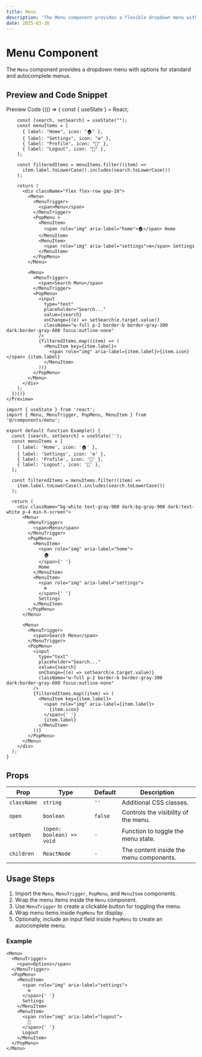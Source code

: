 ```yaml
---
title: Menu
description: 'The Menu component provides a flexible dropdown menu with support for both standard and autocomplete functionality. It allows users to toggle visibility, select items, and filter results dynamically.'
date: 2025-03-30
---
```


# Menu Component

The `Menu` component provides a dropdown menu with options for standard and autocomplete menus.

## Preview and Code Snippet

<Tabs defaultValue="preview" size="sm" className="w-full">
  <TabsList className="grid w-full md:w-[30%] grid-cols-2">
    <Tab value="preview">Preview</Tab>
    <Tab value="code">Code</Tab>
  </TabsList>
  <TabsContent value="preview">
    <Preview>
      {(() => {
        const { useState } = React;

        const [search, setSearch] = useState("");
        const menuItems = [
          { label: "Home", icon: "🏠" },
          { label: "Settings", icon: "⚙️" },
          { label: "Profile", icon: "👤" },
          { label: "Logout", icon: "🚪" },
        ];

        const filteredItems = menuItems.filter((item) =>
          item.label.toLowerCase().includes(search.toLowerCase())
        );

        return (
          <div className="flex flex-row gap-10">
            <Menu>
              <MenuTrigger>
                <span>Menu</span>
              </MenuTrigger>
              <PopMenu >
                <MenuItem>
                  <span role="img" aria-label="home">🏠</span> Home
                </MenuItem>
                <MenuItem>
                  <span role="img" aria-label="settings">⚙️</span> Settings
                </MenuItem>
              </PopMenu>
            </Menu>

            <Menu>
              <MenuTrigger>
                <span>Search Menu</span>
              </MenuTrigger>
              <PopMenu>
                <input
                  type="text"
                  placeholder="Search..."
                  value={search}
                  onChange={(e) => setSearch(e.target.value)}
                  className="w-full p-2 border-b border-gray-300 dark:border-gray-600 focus:outline-none"
                />
                {filteredItems.map((item) => (
                  <MenuItem key={item.label}>
                    <span role="img" aria-label={item.label}>{item.icon}</span> {item.label}
                  </MenuItem>
                ))}
              </PopMenu>
            </Menu>
          </div>
        );
      })()}
    </Preview>

  </TabsContent>
  <TabsContent value="code">

```tsx
import { useState } from 'react';
import { Menu, MenuTrigger, PopMenu, MenuItem } from '@/components/menu';

export default function Example() {
  const [search, setSearch] = useState('');
  const menuItems = [
    { label: 'Home', icon: '🏠' },
    { label: 'Settings', icon: '⚙️' },
    { label: 'Profile', icon: '👤' },
    { label: 'Logout', icon: '🚪' },
  ];

  const filteredItems = menuItems.filter((item) =>
    item.label.toLowerCase().includes(search.toLowerCase())
  );

  return (
    <div className="bg-white text-gray-900 dark:bg-gray-900 dark:text-white p-4 min-h-screen">
      <Menu>
        <MenuTrigger>
          <span>Menu</span>
        </MenuTrigger>
        <PopMenu>
          <MenuItem>
            <span role="img" aria-label="home">
              🏠
            </span>{' '}
            Home
          </MenuItem>
          <MenuItem>
            <span role="img" aria-label="settings">
              ⚙️
            </span>{' '}
            Settings
          </MenuItem>
        </PopMenu>
      </Menu>

      <Menu>
        <MenuTrigger>
          <span>Search Menu</span>
        </MenuTrigger>
        <PopMenu>
          <input
            type="text"
            placeholder="Search..."
            value={search}
            onChange={(e) => setSearch(e.target.value)}
            className="w-full p-2 border-b border-gray-300 dark:border-gray-600 focus:outline-none"
          />
          {filteredItems.map((item) => (
            <MenuItem key={item.label}>
              <span role="img" aria-label={item.label}>
                {item.icon}
              </span>{' '}
              {item.label}
            </MenuItem>
          ))}
        </PopMenu>
      </Menu>
    </div>
  );
}
```

  </TabsContent>
</Tabs>

## Props

| Prop        | Type                      | Default | Description                             |
| ----------- | ------------------------- | ------- | --------------------------------------- |
| `className` | `string`                  | `''`    | Additional CSS classes.                 |
| `open`      | `boolean`                 | `false` | Controls the visibility of the menu.    |
| `setOpen`   | `(open: boolean) => void` | `-`     | Function to toggle the menu state.      |
| `children`  | `ReactNode`               | `-`     | The content inside the menu components. |

## Usage Steps

1. Import the `Menu`, `MenuTrigger`, `PopMenu`, and `MenuItem` components.
2. Wrap the menu items inside the `Menu` component.
3. Use `MenuTrigger` to create a clickable button for toggling the menu.
4. Wrap menu items inside `PopMenu` for display.
5. Optionally, include an input field inside `PopMenu` to create an autocomplete menu.

### Example

```tsx
<Menu>
  <MenuTrigger>
    <span>Options</span>
  </MenuTrigger>
  <PopMenu>
    <MenuItem>
      <span role="img" aria-label="settings">
        ⚙️
      </span>{' '}
      Settings
    </MenuItem>
    <MenuItem>
      <span role="img" aria-label="logout">
        🚪
      </span>{' '}
      Logout
    </MenuItem>
  </PopMenu>
</Menu>
```
